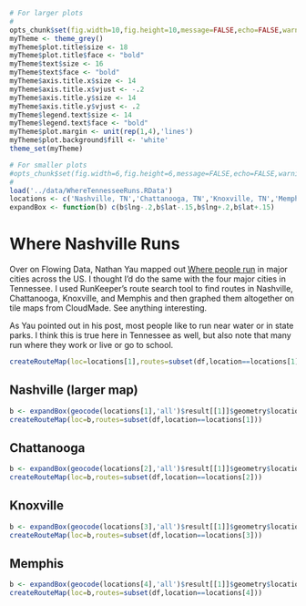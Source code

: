 ```r
# For larger plots
#
opts_chunk$set(fig.width=10,fig.height=10,message=FALSE,echo=FALSE,warning=FALSE)
myTheme <- theme_grey()
myTheme$plot.title$size <- 18
myTheme$plot.title$face <- "bold"
myTheme$text$size <- 16
myTheme$text$face <- "bold"
myTheme$axis.title.x$size <- 14
myTheme$axis.title.x$vjust <- -.2
myTheme$axis.title.y$size <- 14
myTheme$axis.title.y$vjust <- .2
myTheme$legend.text$size <- 14
myTheme$legend.text$face <- "bold"
myTheme$plot.margin <- unit(rep(1,4),'lines')
myTheme$plot.background$fill <- 'white'
theme_set(myTheme)

# For smaller plots
#opts_chunk$set(fig.width=6,fig.height=6,message=FALSE,echo=FALSE,warning=FALSE)
#
load('../data/WhereTennesseeRuns.RData')
locations <- c('Nashville, TN','Chattanooga, TN','Knoxville, TN','Memphis, TN')
expandBox <- function(b) c(b$lng-.2,b$lat-.15,b$lng+.2,b$lat+.15)
```
# Where Nashville Runs

Over on Flowing Data, Nathan Yau mapped out [Where people
run](http://flowingdata.com/2014/02/05/where-people-run/) in major
cities across the US. I thought I'd do the same with the four major
cities in Tennessee. I used RunKeeper's route search tool to find routes
in Nashville, Chattanooga, Knoxville, and Memphis and then graphed them
altogether on tile maps from CloudMade. See anything interesting.

As Yau pointed out in his post, most people like to run near water or
in state parks. I think this is true here in Tennessee as well, but also
note that many run where they work or live or go to school.

```r
createRouteMap(loc=locations[1],routes=subset(df,location==locations[1]))
```

## Nashville (larger map)
```r
b <- expandBox(geocode(locations[1],'all')$result[[1]]$geometry$location)
createRouteMap(loc=b,routes=subset(df,location==locations[1]))
```

## Chattanooga
```r
b <- expandBox(geocode(locations[2],'all')$result[[1]]$geometry$location)
createRouteMap(loc=b,routes=subset(df,location==locations[2]))
```
## Knoxville
```r
b <- expandBox(geocode(locations[3],'all')$result[[1]]$geometry$location)
createRouteMap(loc=b,routes=subset(df,location==locations[3]))
```
## Memphis
```r
b <- expandBox(geocode(locations[4],'all')$result[[1]]$geometry$location)
createRouteMap(loc=b,routes=subset(df,location==locations[4]))
```
